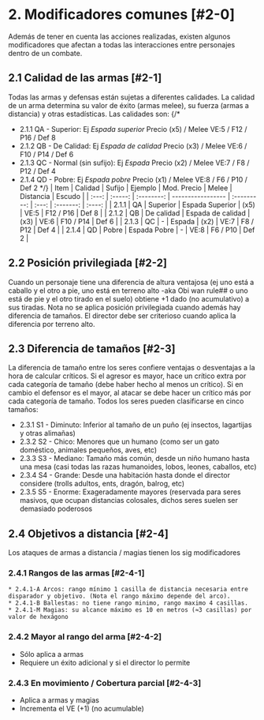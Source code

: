 # 2. Modificadores comunes [#2-0]

Además de tener en cuenta las acciones realizadas, existen algunos modificadores que afectan a todas las interacciones entre personajes dentro de un combate.

## 2.1 Calidad de las armas [#2-1]

Todas las armas y defensas están sujetas a diferentes calidades. La calidad de un arma determina su valor de éxito (armas melee), su fuerza (armas a distancia) y otras estadísticas. Las calidades son:
{/*
- 2.1.1 QA - Superior: Ej _Espada superior_ Precio (x5) / Melee VE:5 / F12 / P16 / Def 8
- 2.1.2 QB - De Calidad: Ej _Espada de calidad_ Precio (x3) / Melee VE:6 / F10 / P14 / Def 6
- 2.1.3 QC - Normal (sin sufijo): Ej _Espada_ Precio (x2) / Melee VE:7 / F8 / P12 / Def 4
- 2.1.4 QD - Pobre: Ej _Espada pobre_ Precio (x1) / Melee VE:8 / F6 / P10 / Def 2
*/}
  | Item  | Calidad |   Sufijo   | Ejemplo           | Mod. Precio | Melee | Distancia | Escudo |
  | :---: | :-----: | :--------: | ----------------- | :---------: | :---: | :-------: | :----: |
  | 2.1.1 |   QA    |  Superior  | Espada Superior   |    (x5)     | VE:5  | F12 / P16 | Def 8  |
  | 2.1.2 |   QB    | De calidad | Espada de calidad |    (x3)     | VE:6  | F10 / P14 | Def 6  |
  | 2.1.3 |   QC    |     -      | Espada            |    (x2)     | VE:7  | F8 / P12  | Def 4  |
  | 2.1.4 |   QD    |   Pobre    | Espada Pobre      |      -      | VE:8  | F6 / P10  | Def 2  |

## 2.2 Posición privilegiada [#2-2]

Cuando un personaje tiene una diferencia de altura ventajosa (ej uno está a caballo y el otro a pie, uno está en terreno alto -aka Obi wan rule## o uno está de pie y el otro tirado en el suelo) obtiene +1 dado (no acumulativo) a sus tiradas. Nota no se aplica posición privilegiada cuando además hay diferencia de tamaños. El director debe ser criterioso cuando aplica la diferencia por terreno alto.

## 2.3 Diferencia de tamaños [#2-3]

La diferencia de tamaño entre los seres confiere ventajas o desventajas a la hora de calcular críticos. Si el agresor es mayor, hace un crítico extra por cada categoría de tamaño (debe haber hecho al menos un crítico). Si en cambio el defensor es el mayor, al atacar se debe hacer un crítico más por cada categoría de tamaño. Todos los seres pueden clasificarse en cinco tamaños:

- 2.3.1 S1 - Diminuto: Inferior al tamaño de un puño (ej insectos, lagartijas y otras alimañas)
- 2.3.2 S2 - Chico: Menores que un humano (como ser un gato doméstico, animales pequeños, aves, etc)
- 2.3.3 S3 - Mediano: Tamaño más común, desde un niño humano hasta una mesa (casi todas las razas humanoides, lobos, leones, caballos, etc)
- 2.3.4 S4 - Grande: Desde una habitación hasta donde el director considere (trolls adultos, ents, dragón, balrog, etc)
- 2.3.5 S5 - Enorme: Exageradamente mayores (reservada para seres masivos, que ocupan distancias colosales, dichos seres suelen ser demasiado poderosos

## 2.4 Objetivos a distancia [#2-4]

Los ataques de armas a distancia / magias tienen los sig modificadores

### 2.4.1 Rangos de las armas [#2-4-1]

    * 2.4.1-A Arcos: rango mínimo 1 casilla de distancia necesaria entre disparador y objetivo. (Nota el rango máximo depende del arco).
    * 2.4.1-B Ballestas: no tiene rango minimo, rango maximo 4 casillas.
    * 2.4.1-M Magias: su alcance máximo es 10 en metros (≈3 casillas) por valor de hexágono

### 2.4.2 Mayor al rango del arma [#2-4-2]

- Sólo aplica a armas
- Requiere un éxito adicional y si el director lo permite

### 2.4.3 En movimiento / Cobertura parcial [#2-4-3]

- Aplica a armas y magias
- Incrementa el VE (+1) (no acumulable)
